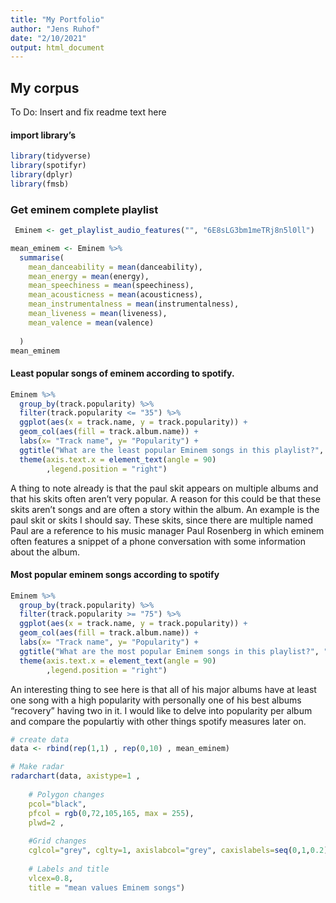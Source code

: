 ```yaml
---
title: "My Portfolio"
author: "Jens Ruhof"
date: "2/10/2021"
output: html_document
---
```


<!-- # ```{r setup, include=FALSE} -->
<!-- # knitr::opts_chunk$set(echo = TRUE) -->
<!-- # ``` -->

## My corpus

To Do: Insert and fix readme text here

#### import library's
```r
library(tidyverse)
library(spotifyr)
library(dplyr)
library(fmsb)
```

### Get eminem complete playlist
``` r
 Eminem <- get_playlist_audio_features("", "6E8sLG3bm1meTRj8n5l0ll")

mean_eminem <- Eminem %>%
  summarise(
    mean_danceability = mean(danceability),
    mean_energy = mean(energy),
    mean_speechiness = mean(speechiness),
    mean_acousticness = mean(acousticness),
    mean_instrumentalness = mean(instrumentalness),
    mean_liveness = mean(liveness),
    mean_valence = mean(valence)
    
  )
mean_eminem
```
#### Least popular songs of eminem according to spotify.

``` r

Eminem %>% 
  group_by(track.popularity) %>% 
  filter(track.popularity <= "35") %>%
  ggplot(aes(x = track.name, y = track.popularity)) + 
  geom_col(aes(fill = track.album.name)) +
  labs(x= "Track name", y= "Popularity") + 
  ggtitle("What are the least popular Eminem songs in this playlist?", "Popularity ranking < 35 in a specific playlist") +
  theme(axis.text.x = element_text(angle = 90)
        ,legend.position = "right")

```
A thing to note already is that the paul skit appears on multiple albums and that his skits often aren't very popular. A reason for this could be that these skits aren't songs and are often a story within the album. An example is the paul skit or skits I should say. These skits, since there are multiple named Paul are a reference to his music manager Paul Rosenberg in which eminem often features a snippet of a phone conversation with some information about the album.


#### Most popular eminem songs according to spotify
``` r

Eminem %>% 
  group_by(track.popularity) %>% 
  filter(track.popularity >= "75") %>%
  ggplot(aes(x = track.name, y = track.popularity)) + 
  geom_col(aes(fill = track.album.name)) +
  labs(x= "Track name", y= "Popularity") + 
  ggtitle("What are the most popular Eminem songs in this playlist?", "Popularity ranking > 75 in a specific playlist") +
  theme(axis.text.x = element_text(angle = 90)
        ,legend.position = "right")


```
An interesting thing to see here is that all of his major albums have at least one song with a high popularity with personally one of his best albums "recovery" having two in it. I would like to delve into popularity per album and compare the populartiy with other things spotify measures later on.



``` r
# create data
data <- rbind(rep(1,1) , rep(0,10) , mean_eminem)

# Make radar
radarchart(data, axistype=1 , 
 
    # Polygon changes
    pcol="black", 
    pfcol = rgb(0,72,105,165, max = 255), 
    plwd=2 ,
 
    #Grid changes
    cglcol="grey", cglty=1, axislabcol="grey", caxislabels=seq(0,1,0.2), cglwd=0.8,
 
    # Labels and title
    vlcex=0.8,
    title = "mean values Eminem songs")

```

<!-- ## Including Plots -->

<!-- You can also embed plots, for example: -->

<!-- ```{r pressure, echo=FALSE} -->
<!-- plot(pressure) -->
<!-- ``` -->

<!-- Note that the `echo = FALSE` parameter was added to the code chunk to prevent printing of the R code that generated the plot. -->
